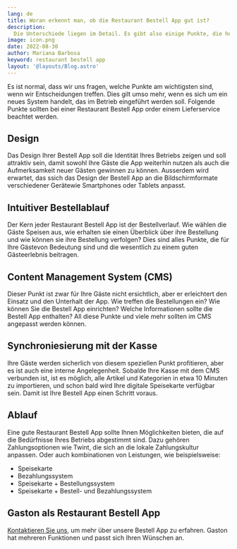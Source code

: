 ```yaml
---
lang: de
title: Woran erkennt man, ob die Restaurant Bestell App gut ist?
description: 
  Die Unterschiede liegen im Detail. Es gibt also einige Punkte, die herausstechen und Ihnen die Suche nach der für Sie passenden Bestell App erleichtern können.
image: icon.png
date: 2022-08-30
author: Mariana Barbosa
keyword: restaurant bestell app
layout: '@layouts/Blog.astro'
---
```


Es ist normal, dass wir uns fragen, welche Punkte am wichtigsten sind, wenn wir Entscheidungen treffen. Dies gilt umso mehr, wenn es sich um ein neues System handelt, das im Betrieb eingeführt werden soll. Folgende Punkte sollten bei einer Restaurant Bestell App order einem Lieferservice beachtet werden.

## Design

Das Design Ihrer Bestell App soll die Identität Ihres Betriebs zeigen und soll attraktiv sein, damit sowohl Ihre Gäste die App weiterhin nutzen als auch die Aufmerksamkeit neuer Gästen gewinnen zu können. Ausserdem wird erwartet, das ssich das Design der Bestell App an die Bildschirmformate verschiedener Gerätewie Smartphones oder Tablets anpasst.

## Intuitiver Bestellablauf

Der Kern jeder Restaurant Bestell App ist der Bestellverlauf. Wie wählen die Gäste Speisen aus, wie erhalten sie einen Überblick über ihre Bestellung und wie können sie ihre Bestellung verfolgen? Dies sind alles Punkte, die für Ihre Gästevon Bedeutung sind und die wesentlich zu einem guten Gästeerlebnis beitragen.

## Content Management System (CMS)

Dieser Punkt ist zwar für Ihre Gäste nicht ersichtlich, aber er erleichtert den Einsatz und den Unterhalt der App. Wie treffen die Bestellungen ein? Wie können Sie die Bestell App einrichten? Welche Informationen sollte die Bestell App enthalten? All diese Punkte und viele mehr sollten im CMS angepasst werden können.

## Synchroniesierung mit der Kasse 

Ihre Gäste werden sicherlich von diesem speziellen Punkt profitieren, aber es ist auch eine interne Angelegenheit. Sobalde Ihre Kasse mit dem CMS verbunden ist, ist es möglich, alle Artikel und Kategorien in etwa 10 Minuten zu importieren, und schon bald wird Ihre digitale Speisekarte verfügbar sein. Damit ist Ihre Bestell App einen Schritt voraus.

## Ablauf

Eine gute Restaurant Bestell App sollte Ihnen Möglichkeiten bieten, die auf die Bedürfnisse Ihres Betriebs abgestimmt sind. Dazu gehören Zahlungsoptionen wie Twint, die sich an die lokale Zahlungskultur anpassen. Oder auch kombinationen von Leistungen, wie beispielsweise:

- Speisekarte
- Bezahlungssystem
- Speisekarte + Bestellungssystem
- Speisekarte + Bestell- und Bezahlungssystem

## Gaston als Restaurant Bestell App

[Kontaktieren Sie uns](../de/kontakt), um mehr über unsere Bestell App zu erfahren. Gaston hat mehreren Funktionen und passt sich Ihren Wünschen an.



